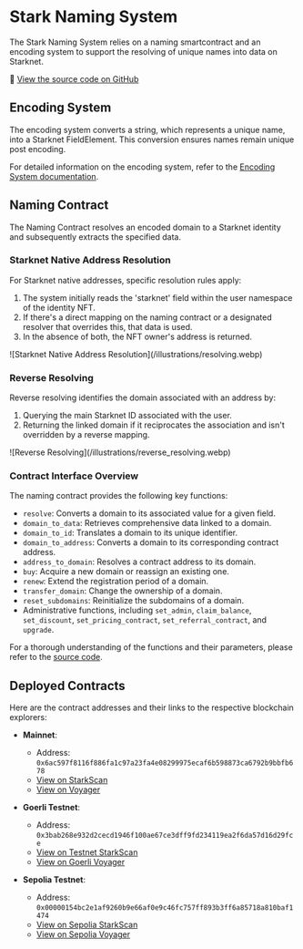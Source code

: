 
# Stark Naming System

The Stark Naming System relies on a naming smartcontract and an encoding system to support the resolving of unique names into data on Starknet.

🔗 [View the source code on GitHub](https://github.com/starknet-id/naming)

## Encoding System

The encoding system converts a string, which represents a unique name, into a Starknet FieldElement. This conversion ensures names remain unique post encoding.

For detailed information on the encoding system, refer to the [Encoding System documentation](/architecture/naming/encoding.mdx).

## Naming Contract

The Naming Contract resolves an encoded domain to a Starknet identity and subsequently extracts the specified data.

### Starknet Native Address Resolution

For Starknet native addresses, specific resolution rules apply:

1. The system initially reads the 'starknet' field within the user namespace of the identity NFT.
2. If there's a direct mapping on the naming contract or a designated resolver that overrides this, that data is used.
3. In the absence of both, the NFT owner's address is returned.

<Bleed>
![Starknet Native Address Resolution](/illustrations/resolving.webp)
</Bleed>

### Reverse Resolving

Reverse resolving identifies the domain associated with an address by:

1. Querying the main Starknet ID associated with the user.
2. Returning the linked domain if it reciprocates the association and isn't overridden by a reverse mapping.

<Bleed>
![Reverse Resolving](/illustrations/reverse_resolving.webp)
</Bleed>

### Contract Interface Overview

The naming contract provides the following key functions:

- `resolve`: Converts a domain to its associated value for a given field.
- `domain_to_data`: Retrieves comprehensive data linked to a domain.
- `domain_to_id`: Translates a domain to its unique identifier.
- `domain_to_address`: Converts a domain to its corresponding contract address.
- `address_to_domain`: Resolves a contract address to its domain.
- `buy`: Acquire a new domain or reassign an existing one.
- `renew`: Extend the registration period of a domain.
- `transfer_domain`: Change the ownership of a domain.
- `reset_subdomains`: Reinitialize the subdomains of a domain.
- Administrative functions, including `set_admin`, `claim_balance`, `set_discount`, `set_pricing_contract`, `set_referral_contract`, and `upgrade`.

For a thorough understanding of the functions and their parameters, please refer to the [source code](https://github.com/starknet-id/naming).

## Deployed Contracts

Here are the contract addresses and their links to the respective blockchain explorers:

- **Mainnet**:
  
  - Address: `0x6ac597f8116f886fa1c97a23fa4e08299975ecaf6b598873ca6792b9bbfb678`
  - [View on StarkScan](https://starkscan.co/nft-contract/0x6ac597f8116f886fa1c97a23fa4e08299975ecaf6b598873ca6792b9bbfb678)
  - [View on Voyager](https://voyager.online/contract/0x6ac597f8116f886fa1c97a23fa4e08299975ecaf6b598873ca6792b9bbfb678)

- **Goerli Testnet**:
  
  - Address: `0x3bab268e932d2cecd1946f100ae67ce3dff9fd234119ea2f6da57d16d29fce`
  - [View on Testnet StarkScan](https://testnet.starkscan.co/nft-contract/0x3bab268e932d2cecd1946f100ae67ce3dff9fd234119ea2f6da57d16d29fce)
  - [View on Goerli Voyager](https://goerli.voyager.online/contract/0x3bab268e932d2cecd1946f100ae67ce3dff9fd234119ea2f6da57d16d29fce)

- **Sepolia Testnet**:
  
  - Address: `0x00000154bc2e1af9260b9e66af0e9c46fc757ff893b3ff6a85718a810baf1474`
  - [View on Sepolia StarkScan](https://testnet.starkscan.co/nft-contract/0x00000154bc2e1af9260b9e66af0e9c46fc757ff893b3ff6a85718a810baf1474)
  - [View on Sepolia Voyager](https://sepolia.voyager.online/contract/0x00000154bc2e1af9260b9e66af0e9c46fc757ff893b3ff6a85718a810baf1474)
